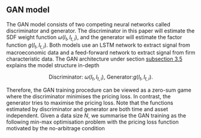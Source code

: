 ## GAN model {#gan_model}

The GAN model consists of two competing neural networks called
discriminator and generator. The discriminator in this paper
will estimate the SDF weight function $\omega(I_t, I_{t,
i})$, and the generator will estimate the factor function
$g(I_t, I_{t, i})$. Both models use an
LSTM network to extract signal from macroeconomic data and a
feed-forward network to extract signal from firm characteristic data.
The GAN architecture under section [subsection 3.5](#gan_structure)
explains the model structure in-depth

$$
\text{Discriminator: } \omega(I_t, I_{t, i})
\text{, Generator:} g(I_t, I_{t, i}).
$$

Therefore, the GAN training procedure can be viewed as a
zero-sum game where the discriminator minimises the
pricing loss. In contrast, the generator tries to maximise the
pricing loss. Note that the functions estimated by
discriminator and generator are both time and asset
independent. Given a data size $N$, we summarise the GAN training as the following
min-max optimisation problem with the pricing loss function
motivated by the no-arbitrage condition

\begin{align*}
    \min_{\omega} \max_{g} L(\omega, g|I_t, I_{t, i}) &=
    \frac{1}{N} \sum_{i=1}^N \left\{
    E \left[ \left( 1 - \sum_{j=1}^N \omega(I_t, I_{t, j})
    R^e_{t+1, j} \right) R^e_{t+1, j}g(I_t, I_{t, i})
    \right] \right\}^2.
\end{align*}
